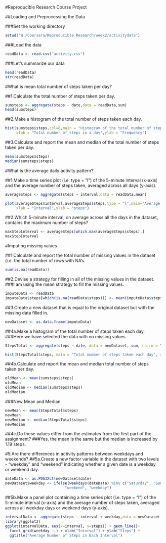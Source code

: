 #Reproducible Research Course Project

##Loading and Preprocessing the Data

###Set the working directory
```{r}
setwd("W:/Coursera/Reproducible Research/week2/activitydata")

```
###Load the data
```{r}
readData <- read.csv("activity.csv")
```
###Let's summarize our data
```{r}
head(readData)
str(readData)
```
#What is mean total number of steps taken per day?

##1.Calculate the total number of steps taken per day.
```{r}
sumsteps <- aggregate(steps ~ date,data = readData,sum)
head(sumsteps)
```
##2.Make a histogram of the total number of steps taken each day.
```{r}
hist(sumsteps$steps,col=8,main = "Histogram of the total number of steps taken each day",
     xlab = "Total number of steps in a day",ylab = "Frequency")
```





##3.Calculate and report the mean and median of the total number of steps taken per day.

```{r}
mean(sumsteps$steps)  
median(sumsteps$steps)

```
#What is the average daily activity pattern?

##1.Make a time series plot (i.e. type = "l") of the 5-minute interval (x-axis) and the average number of steps taken, averaged across all days (y-axis).

```{r}
averageSteps <- aggregate(steps ~ interval,data = readData,mean)

plot(averageSteps$interval,averageSteps$steps,type = "l",main="Average number of steps taken",
     xlab = "Interval",ylab = "steps")

```




##2.Which 5-minute interval, on average across all the days in the dataset, contains the maximum number of steps?

```{r}
maxStepInterval <- averageSteps[which.max(averageSteps$steps),]
maxStepInterval

```
#Imputing missing values

##1.Calculate and report the total number of missing values in the dataset (i.e. the total number of rows with NA's.
```{r}
sum(is.na(readData))

```
##2.Devise a strategy for filling in all of the missing values in the dataset.
###I am using the mean strategy to fill the missing values.
```{r}
imputeData <- readData
imputeData$steps[which(is.na(readData$steps))] <- mean(imputeData$steps,na.rm = TRUE)

```
##3.Create a new dataset that is equal to the original dataset but with the missing data filled in.
```{r}
newDataset <- as.data.frame(imputeData)
```


##4a.Make a histogram of the total number of steps taken each day.
###Here we have selected the data with no missing values.
```{r}
StepsTotal <- aggregate(steps ~ date, data = newDataset, sum, na.rm = TRUE)

hist(StepsTotal$steps, main = "Total number of steps taken each day", xlab = "day",col = 8)

```



##4b.Calculate and report the mean and median total number of steps taken per day.
```{r}
oldMean <- mean(sumsteps$steps)
oldMean
oldMedian <- median(sumsteps$steps)
oldMedian
```
###New Mean and Median
```{r}
newMean <- mean(StepsTotal$steps)
newMean
newMedian <- median(StepsTotal$steps)
newMedian
```
##4c.Do these values differ from the estimates from the first part of the assignment? 
###Yes, the mean is the same but the median is increased by 1.19 steps.


#5.Are there differences in activity patterns between weekdays and weekends?
##5a.Create a new factor variable in the dataset with two levels - "weekday" and "weekend" indicating whether a given date is a weekday or weekend day.
```{r}
dateData <- as.POSIXct(newDataset$date)
newDataset$weekday <- ifelse(weekdays(dateData) %in% c("Saturday", "Sunday"), 
                           "weekend", "weekday")

```
##5b.Make a panel plot containing a time series plot (i.e. type = "l") of the 5-minute interval (x-axis) and the average number of steps taken, averaged across all weekday days or weekend days (y-axis). 
```{r}
intervalData <- aggregate(steps ~ interval + weekday,data = newDataset,mean)
library(ggplot2)
ggplot(intervalData, aes(x=interval, y=steps)) + geom_line()+
  facet_grid(weekday ~.) + xlab("Interval") + ylab("Steps") +
  ggtitle("Average Number of Steps in Each Interval")

```



